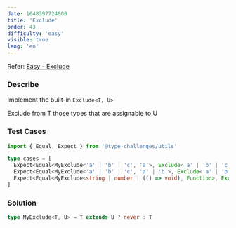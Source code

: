 ```yaml
---
date: 1648397724000
title: 'Exclude'
order: 43
difficulty: 'easy'
visible: true
lang: 'en'
---
```


Refer: [Easy - Exclude](https://github.com/type-challenges/type-challenges/blob/main/questions/00043-easy-exclude/README.md)

### Describe

Implement the built-in `Exclude<T, U>`

Exclude from T those types that are assignable to U

### Test Cases

```typescript
import { Equal, Expect } from '@type-challenges/utils'

type cases = [
  Expect<Equal<MyExclude<'a' | 'b' | 'c', 'a'>, Exclude<'a' | 'b' | 'c', 'a'>>>,
  Expect<Equal<MyExclude<'a' | 'b' | 'c', 'a' | 'b'>, Exclude<'a' | 'b' | 'c', 'a' | 'b'>>>,
  Expect<Equal<MyExclude<string | number | (() => void), Function>, Exclude<string | number | (() => void), Function>>>,
]
```

### Solution

```typescript
type MyExclude<T, U> = T extends U ? never : T
```
